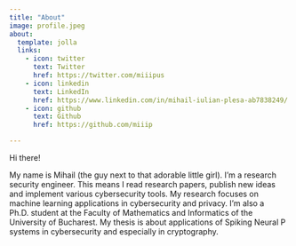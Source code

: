 ```yaml
---
title: "About"
image: profile.jpeg
about:
  template: jolla
  links:
    - icon: twitter
      text: Twitter
      href: https://twitter.com/miiipus
    - icon: linkedin
      text: LinkedIn
      href: https://www.linkedin.com/in/mihail-iulian-plesa-ab7838249/
    - icon: github
      text: Github
      href: https://github.com/miiip

---
```


Hi there!

My name is Mihail (the guy next to that adorable little girl). I’m a research security engineer. This means I read research papers, publish new ideas and implement various cybersecurity tools. My research focuses on machine learning applications in cybersecurity and privacy. I’m also a Ph.D. student at the Faculty of Mathematics and Informatics of the University of Bucharest. My thesis is about applications of Spiking Neural P systems in cybersecurity and especially in cryptography.
